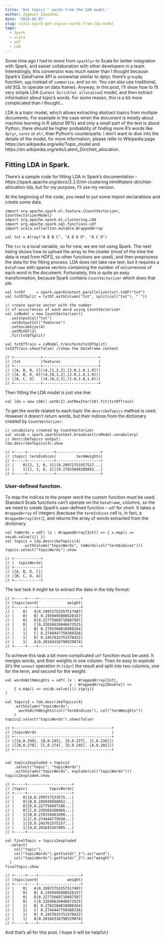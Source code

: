 ```yaml
---
title: 'Get topics'' words from the LDA model.'
author: Zygmunt Zawadzki
date: '2018-02-07'
slug: scala-spark-get-topics-words-from-lda-model
tags: 
  - Spark
  - scala
  - udf
  - LDA
---
```


Some time ago I had to move from `sparklyr` to Scala for better integration with Spark, and easier collaboration with other developers in a team. Interestingly, this conversion was much easier than I thought because Spark's DataFrame API is somewhat similar to dplyr, there's `groupBy` function, `agg ` instead of `summarise`, and so on. You can also use traditional, old SQL to operate on data frames. Anyway, in this post, I'll show how to fit very simple LDA (`Latent Dirichlet allocation`) model, and then extract information about topic's words. For some reason, this is a bit more complicated than I thought...

LDA is a topic model, which allows extracting abstract topics from multiple documents. For example in the case when the document is mostly about machine learning in R (about 90%) and only a small part of the text is about Python, there should be higher probability of finding more R's words like `dplyr`, `caret` or `mlr`, than Python's counterparts.  I don't want to dive into the details of the model, for more information, please refer to Wikipedia page https://en.wikipedia.org/wiki/Topic_model and https://en.wikipedia.org/wiki/Latent_Dirichlet_allocation. 

## Fitting LDA in Spark.

There's a sample code for fitting LDA in Spark's documentation - https://spark.apache.org/docs/2.2.0/ml-clustering.html#latent-dirichlet-allocation-lda, but for my purpose, I'll use my version.

At the beginning of the code, you need to put some import declarations and create some data.

```
import org.apache.spark.ml.feature.{CountVectorizer, CountVectorizerModel}
import org.apache.spark.ml.clustering.LDA
import org.apache.spark.sql.functions.udf
import scala.collection.mutable.WrappedArray

val txt = Array("A B B C", "A B D D", "A C D")
```

The `txt` is a local variable, so for now, we are not using Spark. The next listing shows how to upload the array to the cluster (most of the time the data is read from HDFS, so other functions are used), and then preprocess the data for the fitting process. LDA does not take raw text, but it requires a `DataFrame` with sparse vectors containing the number of occurrences of each word in the document. Fortunately, this is quite an easy transformation, because Spark contains `CountVectorizer` which does that job.

```
val txtDf     = spark.sparkContext.parallelize(txt).toDF("txt")
val txtDfSplit = txtDf.withColumn("txt", split(col("txt"), " "))

// create sparse vector with the number 
// of occurrences of each word using CountVectorizer
val cvModel = new CountVectorizer()
  .setInputCol("txt")
  .setOutputCol("features")
  .setVocabSize(4)
  .setMinDF(2)
  .fit(txtDfSplit)
  
val txtDfTrain = cvModel.transform(txtDfSplit)
txtDfTrain.show(false) //show the DataFrame content

// +------------+-------------------------+
// |txt         |features                 |
// +------------+-------------------------+
// |[A, B, B, C]|(4,[1,2,3],[2.0,1.0,1.0])|
// |[A, B, D, D]|(4,[0,1,2],[2.0,1.0,1.0])|
// |[A, C, D]   |(4,[0,2,3],[1.0,1.0,1.0])|
// +------------+-------------------------+

```

Then fitting the LDA model is just one line:

```
val lda = new LDA().setK(2).setMaxIter(10).fit(txtDfTrain)
```

To get the words related to each topic the `describeTopics` method is used. However it doesn't return words, but their indices from the dictionary created by `CountVectorizer`:
```
// vocabulary created by CountVectorizer
val vocab = spark.sparkContext.broadcast(cvModel.vocabulary) 
// describeTopics output:
lda.describeTopics(4).show

// +-----+------------+--------------------+
// |topic| termIndices|         termWeights|
// +-----+------------+--------------------+
// |    0|[2, 1, 0, 3]|[0.29972753357517...|
// |    1|[1, 3, 0, 2]|[0.27815048189882...|
// +-----+------------+--------------------+

```

### User-defined function.

To map the indices to the proper word the custom function must be used. Standard Scala functions can't operate on the `DataFrame`, columns, so the we need to create Spark's user-defined function - `udf` for short. It takes a `WrappedArray` of integers (because the `termIndices` cell is, in fact, a `WrappedArray[Int]`), and returns the array of words extracted from the dictionary.

```
val toWords = udf( (x : WrappedArray[Int]) => { x.map(i => vocab.value(i)) })
val topics = lda.describeTopics(4)
        .withColumn("topicWords", toWords(col("termIndices")))
topics.select("topicWords").show

// +------------+
// |  topicWords|
// +------------+
// |[A, B, D, C]|
// |[B, C, D, A]|
// +------------+

```

The last task it might be to extract the data in the tidy format:

```
// +-----+----+-------------------+
// |topic|word|             weight|
// +-----+----+-------------------+
// |    0|   A|0.29972753357517407|
// |    0|   B| 0.2459495088520157|
// |    0|   D|0.22775669710607507|
// |    0|   C|0.22656626046673525|
// |    1|   B| 0.2781504818988264|
// |    1|   C| 0.2744447750388326|
// |    1|   D| 0.2457615751570422|
// |    1|   A|0.20164316790529874|
// +-----+----+-------------------+
```

To achieve this task a bit more complicated `udf` function must be used. It merges words, and their weights in one column. Then its easy to explode (it's the `unnest` operation in `tidyr`) the result and split into two columns, one for the term, and second for the weight.

```
val wordsWithWeights = udf( (x : WrappedArray[Int],
                             y : WrappedArray[Double]) => 
    { x.map(i => vocab.value(i)).zip(y)}
)

val topics2 = lda.describeTopics(4)
    .withColumn("topicWords", 
      wordsWithWeights(col("termIndices"), col("termWeights"))
    )
topics2.select("topicWords").show(false)

// +--------------------------------------------+
// |topicWords                                  |
// +--------------------------------------------+
// |[[A,0.299], [B,0.245], [D,0.227], [C,0.226]]|
// |[[B,0.278], [C,0.274], [D,0.245], [A,0.201]]|
// +--------------------------------------------+


val topics2exploded = topics2
    .select("topic", "topicWords")
    .withColumn("topicWords", explode(col("topicWords")))
topics2exploded.show

// +-----+--------------------+
// |topic|          topicWords|
// +-----+--------------------+
// |    0|[A,0.299727533575...|
// |    0|[B,0.245949508852...|
// |    0|[D,0.227756697106...|
// |    0|[C,0.226566260466...|
// |    1|[B,0.278150481898...|
// |    1|[C,0.274444775038...|
// |    1|[D,0.245761575157...|
// |    1|[A,0.201643167905...|
// +-----+--------------------+

val finalTopic = topics2exploded
  .select(
    col("topic"), 
    col("topicWords").getField("_1").as("word"), 
    col("topicWords").getField("_2").as("weight")
  )
finalTopic.show

// +-----+----+-------------------+
// |topic|word|             weight|
// +-----+----+-------------------+
// |    0|   A|0.29972753357517407|
// |    0|   B| 0.2459495088520157|
// |    0|   D|0.22775669710607507|
// |    0|   C|0.22656626046673525|
// |    1|   B| 0.2781504818988264|
// |    1|   C| 0.2744447750388326|
// |    1|   D| 0.2457615751570422|
// |    1|   A|0.20164316790529874|
// +-----+----+-------------------+
```

And that's all for this post. I hope it will be helpful:)
